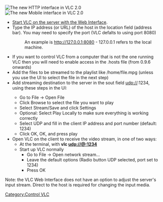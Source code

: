 {{howto|Use the HTTP interface to control VLC from a web browser}}
[[Image:VLC http intf.png|thumb|right|The new HTTP interface in VLC 2.0]]
[[Image:Android webintf.jpg|thumb|right|The new Mobile interface in VLC 2.0]]
* [[Documentation:Modules/http_intf#VLC_2.0.0_and_later|Start VLC on the server with the Web Interface]].
* Type the IP address (or URL) of the host in the location field (address bar). You may need to specify the port (VLC defalts to using port 8080)
*: An example is http://127.0.0.1:8080 - 127.0.0.1 refers to the local machine.
* If you want to control VLC from a computer that is not the one running VLC then you will need to enable access in the .hosts file (from 0.9.6 onwards)
* Add the files to be streamed to the playlist like /home/file.mpg (unless you use the UI to select the file in the next step)
* Add streaming destination to the server in the sout field udp://<client>:1234, using these steps in the UI:
**Go to File -> Open File
**Click Browse to select the file you want to play
**Select Stream/Save and click Settings
**Optional: Select Play Locally to make sure everything is working correctly
**Select UDP and fill in the client IP address and port number (default: 1234)
**Click OK, OK, and press play
* Open VLC on the client to receive the video stream, in one of two ways:
**At the terminal, with '''vlc udp://@:1234'''
**Start up VLC normally
***Go to File -> Open network stream...
***Leave the default options (Radio button UDP selected, port set to 1234)
***Press OK

Note: the VLC Web Interface does not have an option to adjust the server's input stream. Direct to the host is required for changing the input media.

[[Category:Control VLC]]
